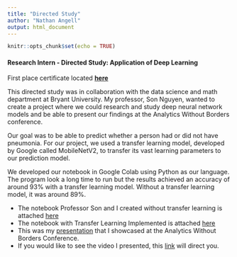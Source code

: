 ```yaml
---
title: "Directed Study"
author: "Nathan Angell"
output: html_document
---
```


```r
knitr::opts_chunk$set(echo = TRUE)
```


#### Research Intern - Directed Study: Application of Deep Learning

First place certificate located **[here](AWB first place.pdf)**

This directed study was in collaboration with the data science and math department at Bryant University. My professor, Son Nguyen, wanted to create a project where we could research and study deep neural network models and be able to present our findings at the Analytics Without Borders conference. 

Our goal was to be able to predict whether a person had or did not have pneumonia. For our project, we used a transfer learning model, developed by Google called MobileNetV2, to transfer its vast learning parameters to our prediction model. 

We developed our notebook in Google Colab using Python as our language. The program look a long time to run but the results achieved an accuracy of around 93% with a transfer learning model. Without a transfer learning model, it was around 89%. 

- The notebook Professor Son and I created without transfer learning is attached [here](bryant_pneumonia_without_transfer_learning.html)
- The notebook with Transfer Learning Implemented is attached [here](pneumonia_transfer_learning.html)
- This was my [presentation](final presentation.pptx) that I showcased at the Analytics Without Borders Conference. 
- If you would like to see the video I presented, this [link](https://youtu.be/pNAZVM8R8Q0) will direct you. 








